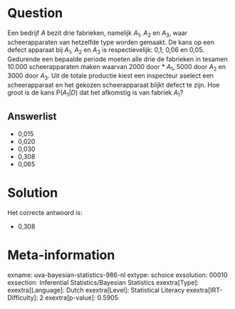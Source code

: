 Question
========

Een bedrijf *A* bezit drie fabrieken, namelijk *A*~1~, *A*~2~ en *A*~3~,
waar scheerapparaten van hetzelfde type worden gemaakt. De kans op een
defect apparaat bij *A*~1~, *A*~2~ en *A*~3~ is respectievelijk: 0,1;
0,06 en 0,05. Gedurende een bepaalde periode moeten alle drie de
fabrieken in tesamen 10.000 scheerapparaten maken waarvan 2000 door
* *A*~1~, 5000 door *A*~2~ en 3000 door *A*~3~. Uit de totale productie
kiest een inspecteur aselect een scheerapparaat en het gekozen
scheerapparaat blijkt defect te zijn. Hoe groot is de kans
P(*A*~1~\|*D*) dat het afkomstig is van fabriek *A*~1~?

Answerlist
----------

* 0,015
* 0,020
* 0,030
* 0,308
* 0,065

Solution
========

Het correcte antwoord is: 

* 0,308

Meta-information
================
exname: uva-bayesian-statistics-986-nl
extype: schoice
exsolution: 00010
exsection: Inferential Statistics/Bayesian Statistics
exextra[Type]: 
exextra[Language]: Dutch
exextra[Level]: Statistical Literacy
exextra[IRT-Difficulty]: 2
exextra[p-value]: 0.5905
